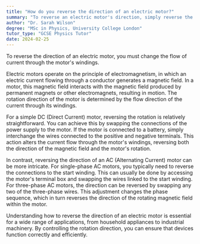 ```yaml
---
title: "How do you reverse the direction of an electric motor?"
summary: "To reverse an electric motor's direction, simply reverse the current flow through its windings."
author: "Dr. Sarah Wilson"
degree: "MSc in Physics, University College London"
tutor_type: "GCSE Physics Tutor"
date: 2024-02-25
---
```


To reverse the direction of an electric motor, you must change the flow of current through the motor's windings.

Electric motors operate on the principle of electromagnetism, in which an electric current flowing through a conductor generates a magnetic field. In a motor, this magnetic field interacts with the magnetic field produced by permanent magnets or other electromagnets, resulting in motion. The rotation direction of the motor is determined by the flow direction of the current through its windings.

For a simple DC (Direct Current) motor, reversing the rotation is relatively straightforward. You can achieve this by swapping the connections of the power supply to the motor. If the motor is connected to a battery, simply interchange the wires connected to the positive and negative terminals. This action alters the current flow through the motor's windings, reversing both the direction of the magnetic field and the motor's rotation.

In contrast, reversing the direction of an AC (Alternating Current) motor can be more intricate. For single-phase AC motors, you typically need to reverse the connections to the start winding. This can usually be done by accessing the motor's terminal box and swapping the wires linked to the start winding. For three-phase AC motors, the direction can be reversed by swapping any two of the three-phase wires. This adjustment changes the phase sequence, which in turn reverses the direction of the rotating magnetic field within the motor.

Understanding how to reverse the direction of an electric motor is essential for a wide range of applications, from household appliances to industrial machinery. By controlling the rotation direction, you can ensure that devices function correctly and efficiently.
    